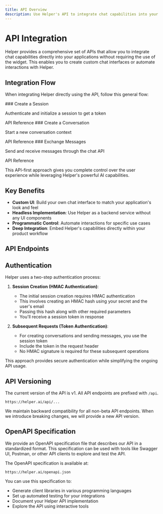 ```yaml
---
title: API Overview
description: Use Helper's API to integrate chat capabilities into your applications
---
```



# API Integration

Helper provides a comprehensive set of APIs that allow you to integrate chat capabilities directly into your applications without requiring the use of the widget. This enables you to create custom chat interfaces or automate interactions with Helper.

## Integration Flow

When integrating Helper directly using the API, follow this general flow:

<Steps>
<Step>
### Create a Session

Authenticate and initialize a session to get a token

<Link href="/docs/api/api-reference/create-session">API Reference</Link>

</Step>

<Step>
### Create a Conversation

Start a new conversation context

<Link href="/docs/api/api-reference/create-conversation">API Reference</Link>
</Step>

<Step>
### Exchange Messages

Send and receive messages through the chat API

<Link href="/docs/api/api-reference/send-message">API Reference</Link>
</Step>
</Steps>

This API-first approach gives you complete control over the user experience while leveraging Helper's powerful AI capabilities.

## Key Benefits

- **Custom UI**: Build your own chat interface to match your application's look and feel
- **Headless Implementation**: Use Helper as a backend service without any UI components
- **Programmatic Control**: Automate interactions for specific use cases
- **Deep Integration**: Embed Helper's capabilities directly within your product workflow

## API Endpoints

<Cards>
  <Card title="Session API" href="/docs/api/api-reference/create-session" />
  <Card title="Conversation API" href="/docs/api/api-reference/create-conversation" />
  <Card title="Send Message API" href="/docs/api/api-reference/send-message" />
</Cards>

## Authentication

Helper uses a two-step authentication process:

1. **Session Creation (HMAC Authentication)**:
   - The initial session creation requires HMAC authentication
   - This involves creating an HMAC hash using your secret and the user's email
   - Passing this hash along with other required parameters
   - You'll receive a session token in response

2. **Subsequent Requests (Token Authentication)**:
   - For creating conversations and sending messages, you use the session token
   - Include the token in the request header
   - No HMAC signature is required for these subsequent operations

This approach provides secure authentication while simplifying the ongoing API usage.

## API Versioning

The current version of the API is v1. All API endpoints are prefixed with `/api`.

```
https://helper.ai/api/...
```

We maintain backward compatibility for all non-beta API endpoints. When we introduce breaking changes, we will provide a new API version.

## OpenAPI Specification

We provide an OpenAPI specification file that describes our API in a standardized format. This specification can be used with tools like Swagger UI, Postman, or other API clients to explore and test the API.

The OpenAPI specification is available at:

```
https://helper.ai/openapi.json
```

You can use this specification to:

- Generate client libraries in various programming languages
- Set up automated testing for your integrations
- Document your Helper API implementation
- Explore the API using interactive tools
